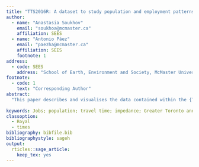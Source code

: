 ```yaml
---
title: "TTS2016R: A dataset to study population and employment patterns from the 2016 Transportation Tomorrow Survey (TTS) in the Greater Toronto and Hamilton Area, Canada"
author:
  - name: "Anastasia Soukhov"
    email: "soukhoa@mcmaster.ca"
    affiliation: SEES
  - name: "Antonio Páez"
    email: "paezha@mcmaster.ca"
    affiliation: SEES
    footnote: 1
address:
  - code: SEES
    address: "School of Earth, Environment and Society, McMaster University, Hamilton, ON, L8S 4K1, Canada"
footnote:
  - code: 1
    text: "Corresponding Author"
abstract: 
  "This paper describes and visualises the data contained within the {TTS2016R} data-package created in `R`, the statistical computing and graphics language. In addition to a synthetic example, {TTS2016R} contains home-to-work commute information for the Greater Golden Horseshoe area in Canada retrieved from the 2016 Transportation Tomorrow Survey (TTS). Included are all Traffic Analysis Zones (TAZ), the number of people who are employed full-time per TAZ, the number of jobs per TAZ, origin-destination trips, and calculated car travel time from TAZ origin-destination centroid pairs. To illustrate how this information can be analysed to understand patterns in commuting, we estimate a distance-decay curve (i.e., impedance function) for the region. {TTS2016R} can be freely downloaded and explored at: https://github.com/soukhova/TTS2016R where the documentation and code involved in data creation, manipulation, and the final data products are detailed."
    
keywords: Jobs; population; travel time; impedance; Greater Toronto and Hamilton Area; Ontario, Canada; R 
classoption:
  - Royal
  - times
bibliography: bibfile.bib
bibliographystyle: sageh
output:
  rticles::sage_article:
    keep_tex: yes
---
```

